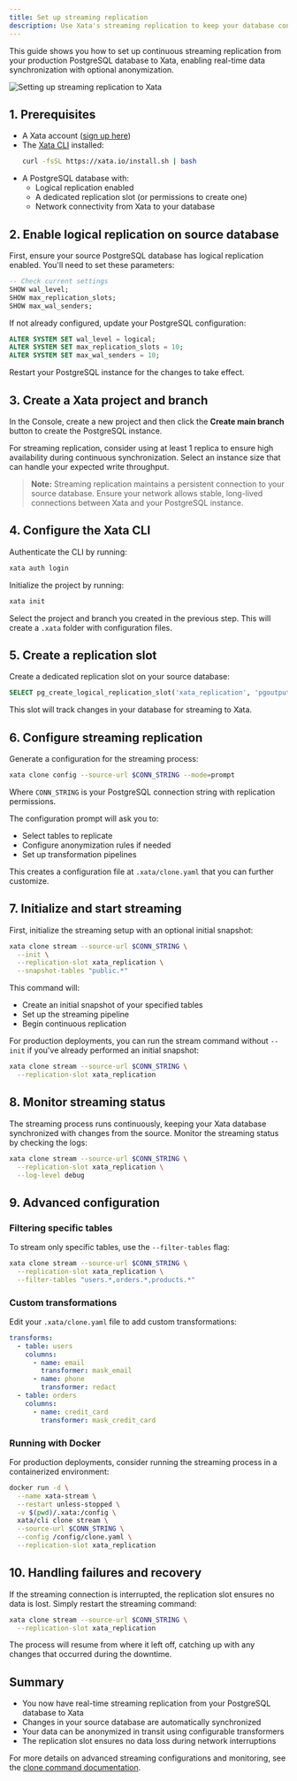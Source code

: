 ```yaml
---
title: Set up streaming replication
description: Use Xata's streaming replication to keep your database continuously synchronized with real-time changes.
---
```


This guide shows you how to set up continuous streaming replication from your production PostgreSQL database to Xata, enabling real-time data synchronization with optional anonymization.

![Setting up streaming replication to Xata](assets/images/xata-streaming-replication.png)

## 1. Prerequisites

- A Xata account ([sign up here](https://console.xata.io))
- The [Xata CLI](/cli) installed:
  ```bash
  curl -fsSL https://xata.io/install.sh | bash
  ```
- A PostgreSQL database with:
  - Logical replication enabled
  - A dedicated replication slot (or permissions to create one)
  - Network connectivity from Xata to your database

## 2. Enable logical replication on source database

First, ensure your source PostgreSQL database has logical replication enabled. You'll need to set these parameters:

```sql
-- Check current settings
SHOW wal_level;
SHOW max_replication_slots;
SHOW max_wal_senders;
```

If not already configured, update your PostgreSQL configuration:

```sql
ALTER SYSTEM SET wal_level = logical;
ALTER SYSTEM SET max_replication_slots = 10;
ALTER SYSTEM SET max_wal_senders = 10;
```

Restart your PostgreSQL instance for the changes to take effect.

## 3. Create a Xata project and branch

In the Console, create a new project and then click the **Create main branch** button to create the PostgreSQL instance.

For streaming replication, consider using at least 1 replica to ensure high availability during continuous synchronization. Select an instance size that can handle your expected write throughput.

> **Note:** Streaming replication maintains a persistent connection to your source database. Ensure your network allows stable, long-lived connections between Xata and your PostgreSQL instance.

## 4. Configure the Xata CLI

Authenticate the CLI by running:

```sh
xata auth login
```

Initialize the project by running:

```sh
xata init
```

Select the project and branch you created in the previous step. This will create a `.xata` folder with configuration files.

## 5. Create a replication slot

Create a dedicated replication slot on your source database:

```sql
SELECT pg_create_logical_replication_slot('xata_replication', 'pgoutput');
```

This slot will track changes in your database for streaming to Xata.

## 6. Configure streaming replication

Generate a configuration for the streaming process:

```bash
xata clone config --source-url $CONN_STRING --mode=prompt
```

Where `CONN_STRING` is your PostgreSQL connection string with replication permissions.

The configuration prompt will ask you to:
- Select tables to replicate
- Configure anonymization rules if needed
- Set up transformation pipelines

This creates a configuration file at `.xata/clone.yaml` that you can further customize.

## 7. Initialize and start streaming

First, initialize the streaming setup with an optional initial snapshot:

```bash
xata clone stream --source-url $CONN_STRING \
  --init \
  --replication-slot xata_replication \
  --snapshot-tables "public.*"
```

This command will:
- Create an initial snapshot of your specified tables
- Set up the streaming pipeline
- Begin continuous replication

For production deployments, you can run the stream command without `--init` if you've already performed an initial snapshot:

```bash
xata clone stream --source-url $CONN_STRING \
  --replication-slot xata_replication
```

## 8. Monitor streaming status

The streaming process runs continuously, keeping your Xata database synchronized with changes from the source. Monitor the streaming status by checking the logs:

```bash
xata clone stream --source-url $CONN_STRING \
  --replication-slot xata_replication \
  --log-level debug
```

## 9. Advanced configuration

### Filtering specific tables

To stream only specific tables, use the `--filter-tables` flag:

```bash
xata clone stream --source-url $CONN_STRING \
  --replication-slot xata_replication \
  --filter-tables "users.*,orders.*,products.*"
```

### Custom transformations

Edit your `.xata/clone.yaml` file to add custom transformations:

```yaml
transforms:
  - table: users
    columns:
      - name: email
        transformer: mask_email
      - name: phone
        transformer: redact
  - table: orders
    columns:
      - name: credit_card
        transformer: mask_credit_card
```

### Running with Docker

For production deployments, consider running the streaming process in a containerized environment:

```bash
docker run -d \
  --name xata-stream \
  --restart unless-stopped \
  -v $(pwd)/.xata:/config \
  xata/cli clone stream \
  --source-url $CONN_STRING \
  --config /config/clone.yaml \
  --replication-slot xata_replication
```

## 10. Handling failures and recovery

If the streaming connection is interrupted, the replication slot ensures no data is lost. Simply restart the streaming command:

```bash
xata clone stream --source-url $CONN_STRING \
  --replication-slot xata_replication
```

The process will resume from where it left off, catching up with any changes that occurred during the downtime.

## Summary

- You now have real-time streaming replication from your PostgreSQL database to Xata
- Changes in your source database are automatically synchronized
- Your data can be anonymized in transit using configurable transformers
- The replication slot ensures no data loss during network interruptions

For more details on advanced streaming configurations and monitoring, see the [clone command documentation](/cli/clone).